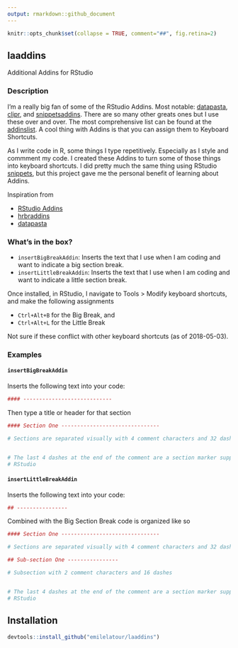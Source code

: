 ```yaml
---
output: rmarkdown::github_document
---
```


```r
knitr::opts_chunk$set(collapse = TRUE, comment="##", fig.retina=2)
```

## laaddins
Additional Addins for RStudio

### Description

I'm a really big fan of some of the RStudio Addins. Most notable: [datapasta](https://github.com/MilesMcBain/datapasta), [clipr](https://github.com/daattali/addinslist), and [snippetsaddins](https://github.com/sfr/RStudio-Addin-Snippets). There are so many other greats ones but I use these over and over. The most comprehensive list can be found at the [addinslist](https://github.com/daattali/addinslist). A cool thing with Addins is that you can assign them to Keyboard Shortcuts. 

As I write code in R, some things I type repetitively. Especially as I style and commment my code. I created these Addins to turn some of those things into keyboard shortcuts. I did pretty much the same thing using RStudio [snippets](https://support.rstudio.com/hc/en-us/articles/204463668-Code-Snippets), but this project gave me the personal benefit of learning about Addins.

Inspiration from 

- [RStudio Addins](https://github.com/rstudio/addinexamples)
- [hrbraddins](https://github.com/hrbrmstr/hrbraddins)
- [datapasta](https://github.com/MilesMcBain/datapasta)


### What's in the box?

- `insertBigBreakAddin`: Inserts the text that I use when I am coding and want to indicate a big section break.
- `insertLittleBreakAddin`: Inserts the text that I use when I am coding and want to indicate a little section break.

Once installed, in RStudio, I navigate to Tools > Modify keyboard shortcuts, and make the following assignments

- `Ctrl+Alt+B` for the Big Break, and 
- `Ctrl+Alt+L` for the Little Break

Not sure if these conflict with other keyboard shortcuts (as of 2018-05-03).

### Examples

#### `insertBigBreakAddin`

Inserts the following text into your code:

``` r
#### ----------------------------
```

Then type a title or header for that section

``` r
#### Section One -------------------------------

# Sections are separated visually with 4 comment characters and 32 dashes


# The last 4 dashes at the end of the comment are a section marker supported by
# RStudio
```

#### `insertLittleBreakAddin`

Inserts the following text into your code:

``` r
## ---------------- 
```

Combined with the Big Section Break code is organized like so

``` r

#### Section One -------------------------------

# Sections are separated visually with 4 comment characters and 32 dashes

## Sub-section One ----------------

# Subsection with 2 comment characters and 16 dashes


# The last 4 dashes at the end of the comment are a section marker supported by
# RStudio

```

## Installation

```r
devtools::install_github("emilelatour/laaddins")
```
